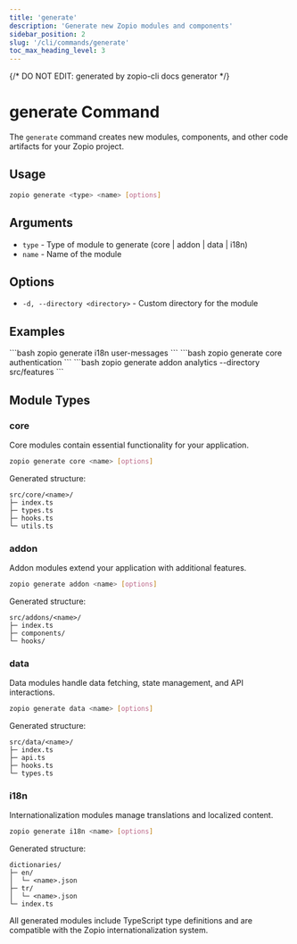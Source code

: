 ```yaml
---
title: 'generate'
description: 'Generate new Zopio modules and components'
sidebar_position: 2
slug: '/cli/commands/generate'
toc_max_heading_level: 3
---
```


{/* DO NOT EDIT: generated by zopio-cli docs generator */}

# generate Command

The `generate` command creates new modules, components, and other code artifacts for your Zopio project.

## Usage

```bash
zopio generate <type> <name> [options]
```

## Arguments

- `type` - Type of module to generate (core | addon | data | i18n)
- `name` - Name of the module

## Options

- `-d, --directory <directory>` - Custom directory for the module

## Examples


<Tabs>
  <TabItem value="i18n" label="i18n Module">
    ```bash
    zopio generate i18n user-messages
    ```
  </TabItem>
  <TabItem value="core" label="Core Module">
    ```bash
    zopio generate core authentication
    ```
  </TabItem>
  <TabItem value="custom-dir" label="Custom Directory">
    ```bash
    zopio generate addon analytics --directory src/features
    ```
  </TabItem>
</Tabs>

## Module Types

### core

Core modules contain essential functionality for your application.

```bash
zopio generate core <name> [options]
```

Generated structure:
```
src/core/<name>/
├─ index.ts
├─ types.ts
├─ hooks.ts
└─ utils.ts
```

### addon

Addon modules extend your application with additional features.

```bash
zopio generate addon <name> [options]
```

Generated structure:
```
src/addons/<name>/
├─ index.ts
├─ components/
└─ hooks/
```

### data

Data modules handle data fetching, state management, and API interactions.

```bash
zopio generate data <name> [options]
```

Generated structure:
```
src/data/<name>/
├─ index.ts
├─ api.ts
├─ hooks.ts
└─ types.ts
```

### i18n

Internationalization modules manage translations and localized content.

```bash
zopio generate i18n <name> [options]
```

Generated structure:
```
dictionaries/
├─ en/
│  └─ <name>.json
├─ tr/
│  └─ <name>.json
└─ index.ts
```

<Alert type="tip">
  All generated modules include TypeScript type definitions and are compatible with the Zopio internationalization system.
</Alert>
